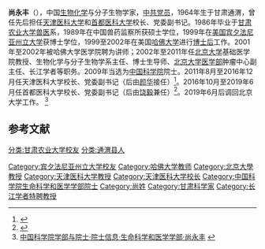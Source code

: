 {{Infobox person
| 姓名     = 尚永丰
| 图像     = 
| 图像说明 = 
| 出生日期 = 1964年6月
| 出生地   = [[甘肃|甘肃]][[通渭|通渭]]
| 死亡日期 = <!-- {{Death date and age|YYYY|MM|DD|YYYY|MM|DD}}（死亡在前，出生在后） -->
| 死亡地   = 
| 国籍       = {{PRC}}
| 籍贯       = [[甘肃|甘肃]][[通渭|通渭]]
| 别名     = 
| 知名于   = 
| 职业     = [[教授|教授]]，生物化学与分子生物学家
| 母校 = [[甘肃农业大学|甘肃农业大学]]，[[宾夕法尼亚州立大学|宾夕法尼亚州立大学]]
}}

'''尚永丰'''（{{bd|1964年|6月||}}），中国[[生物化学|生物化学]]与分子生物学家，[[中共党员|中共党员]]，1964年生于甘肃通渭，曾任先后担任[[天津医科大学|天津医科大学]]和[[首都医科大学|首都医科大学]]校长、党委副书记。1986年毕业于[[甘肃农业大学|甘肃农业大学]][[兽医|兽医]]系，1989年在中国兽药监察所获硕士学位，1999年在[[美国|美国]][[宾夕法尼亚州立大学|宾夕法尼亚州立大学]]获博士学位，1999至2002年在美国[[哈佛大学|哈佛大学]]进行[[博士后|博士后]]工作。2001年至2002年被哈佛大学医学院聘为讲师；2002年至2011年任[[北京大学|北京大学]]基础医学院教授、生物化学与分子生物学系主任、博士生导师、[[北京大学医学部|北京大学医学部]]肿瘤中心副主任、长江学者等职务。2009年当选为[[中国科学院|中国科学院]]院士。2011年8月至2016年12月任天津医科大学校长、党委副书记（后由[[颜华_(1965年)|颜华]]接任）<ref>{{Cite web |url=http://www.tmu.edu.cn/9/list.htm |title=天津医科大学历任党政领导 |accessdate=2020-01-03 |archive-date=2020-01-03 |archive-url=https://web.archive.org/web/20200103204632/http://www.tmu.edu.cn/9/list.htm |dead-url=no }}</ref>。2016年10月至2019年6月任首都医科大学校长、党委副书记（后由[[饶毅|饶毅]]兼任）<ref>{{Cite web |url=https://www.360kuai.com/pc/91218d49de9ebfc5e?cota=3&kuai_so=1&sign=360_7bc3b157 |title=饶毅任首都医科大学校长 尚永丰不再担任 |accessdate=2020-01-03 |archive-date=2020-01-03 |archive-url=https://web.archive.org/web/20200103201509/https://www.360kuai.com/pc/91218d49de9ebfc5e%3Fcota%3D3%26kuai_so%3D1%26sign%3D360_7bc3b157 |dead-url=no }}</ref>。2019年6月后调回北京大学工作。
<ref>[http://sourcedb.cas.cn/sourcedb_ad_cas/zw2/ysxx/smkxhyxxb/ 中国科学院学部与院士·院士信息·生命科学和医学学部·尚永丰] {{webarchive|url=https://web.archive.org/web/20131216133759/http://sourcedb.cas.cn/sourcedb_ad_cas/zw2/ysxx/smkxhyxxb/ |date=2013-12-16 }}</ref>

==参考文献==
{{reflist}}
{{中国科学院生命科学和医学学部院士}}
{{第五批“长江学者奖励计划”特聘教授}}
{{天津医科大学}}
{{DEFAULTSORT:SHANG}}
[[分类:甘肃农业大学校友|分类:甘肃农业大学校友]]
[[Category:宾夕法尼亚州立大学校友|Category:宾夕法尼亚州立大学校友]]
[[Category:哈佛大学教师|Category:哈佛大学教师]]
[[Category:北京大學教授|Category:北京大學教授]]
[[Category:天津医科大学教授|Category:天津医科大学教授]]
[[Category:天津医科大学校长|Category:天津医科大学校长]]
[[分类:通渭县人|分类:通渭县人]]
[[Category:中国科学院生命科学和医学学部院士|Category:中国科学院生命科学和医学学部院士]]
[[Category:尚姓|Category:尚姓]]
[[Category:甘肃科学家|Category:甘肃科学家]]
[[Category:长江学者特聘教授|Category:长江学者特聘教授]]